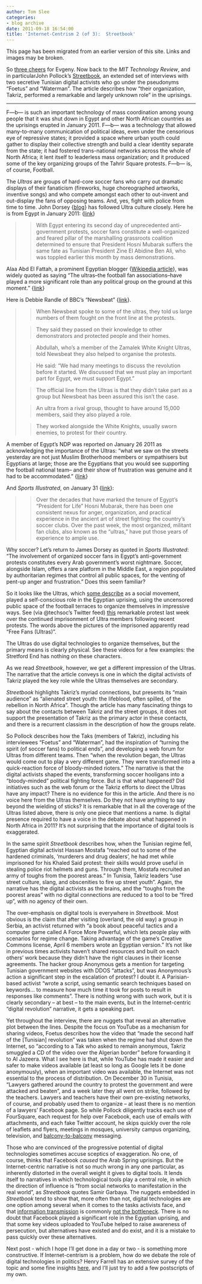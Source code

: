 ```yaml
---
author: Tom Slee
categories:
- blog archive
date: 2011-09-18 16:54:00
title: 'Internet-Centrism 2 (of 3):  Streetbook'
---
```


::: {.callout-note}

This page has been migrated from an earlier version of this site. 
Links and images may be broken.

:::



				

So [three cheers](http://whimsley.typepad.com/whimsley/2011/09/internet-centrism-1-of-3-evgeny-morozov-and-the-net-delusion-.html) for Evgeny. Now back to the _MIT Technology Review_, and in particularJohn Pollock's [Streetbook](http://www.technologyreview.com/web/38379/), an extended set of interviews with two  secretive Tunisian digital activists who go under the pseudonyms  "Foetus" and "Waterman". The article describes how "their organization, Takriz, performed a  remarkable and largely unknown role" in the uprisings.




* * *




F—b— is such an important technology of mass coordination among  young people that it was shut down in Egypt and other North African  countries as the uprisings erupted in January 2011. F—b— was a  technology that allowed many-to-many communication of political ideas,  even under the censorious eye of repressive states; it provided a  space where urban youth could gather to display their collective  strength and build a clear identity separate from the state; it had  fostered trans-national networks across the whole of North Africa;  it lent itself to leaderless mass organization; and it produced  some of the key organizing groups of the Tahrir Square  protests. F—b— is, of course, Football.




The _Ultras_ are groups of hard-core soccer fans who carry out dramatic  displays of their fanaticism (fireworks, huge choreographed artworks,  inventive songs) and who compete amongst each other to out-invent and  out-display the fans of opposing teams. And, yes, fight with police  from time to time.  John Dorsey {[blog](http://mideastsoccer.blogspot.com)} has followed Ultra culture  closely. Here he is from Egypt in January 2011: {[link](http://bleacherreport.com/articles/585682-soccer-fans-play-key-role-in-egyptian-protests)}




<blockquote>

> 
> With Egypt entering its second day of unprecedented anti-government  protests, soccer fans constitute a well-organized and feared pillar of  the marshalling grassroots coalition determined to ensure that  President Hosni Mubarak suffers the same fate as Tunisian President  Zine El Abidine Ben Ali, who was toppled earlier this month by mass  demonstrations.
> 
> 
</blockquote>




Alaa Abd El Fattah, a prominent Egyptian blogger {[Wikipedia article](http://en.wikipedia.org/wiki/Alaa_Abd_El-Fatah)},  was widely quoted as saying "The ultras–the football fan  associations–have played a more significant role than any political  group on the ground at this moment." {[link](http://warincontext.org/2011/01/29/inside-the-egyptian-revolution/)}




Here is Debbie Randle of BBC's "Newsbeat" {[link](http://www.bbc.co.uk/newsbeat/12914113)}.




<blockquote>

> 
> When Newsbeat spoke to some of the ultras, they told us large numbers  of them fought on the front line at the protests.
> 
> 

> 
> They said they passed on their knowledge to other demonstrators and  protected people and their homes.
> 
> 

> 
> Abdullah, who's a member of the Zamalek White Knight Ultras, told  Newsbeat they also helped to organise the protests.
> 
> 

> 
> He said: "We had many meetings to discuss the revolution before it  started. We discussed that we must play an important part for Egypt,  we must support Egypt."
> 
> 

> 
> The official line from the Ultras is that they didn't take part as a  group but Newsbeat has been assured this isn't the case.
> 
> 

> 
> An ultra from a rival group, thought to have around 15,000 members,  said they also played a role.
> 
> 

> 
> They worked alongside the White Knights, usually sworn enemies, to  protest for their country.
> 
> 
</blockquote>




A member of Egypt's NDP was reported on January 26 2011 as  acknowledging the importance of the Ultras: "what we saw on the  streets yesterday are not just Muslim Brotherhood members or  sympathisers but Egyptians at large; those are the Egyptians that you  would see supporting the football national team– and their show of  frustration was genuine and it had to be accommodated." {[link](http://english.ahram.org.eg/~/NewsContent/1/64/4862/Egypt/Politics-/NDP-member-Antiparty-protests-strengthens-reform-c.aspx)}




And _Sports Illustrated_, on January 31 {[link](http://sportsillustrated.cnn.com/2011/writers/dave_zirin/01/31/egypt.soccer/index.html)}:




<blockquote>

> 
> Over the decades that have marked the tenure of Egypt's "President for  Life" Hosni Mubarak, there has been one consistent nexus for anger,  organization, and practical experience in the ancient art of street  fighting: the country's soccer clubs. Over the past week, the most  organized, militant fan clubs, also known as the "ultras," have put  those years of experience to ample use.
> 
> 
</blockquote>




Why soccer? Let's return to James Dorsey as quoted in _Sports Illustrated_: "The involvement of organized soccer fans in Egypt's  anti-government protests constitutes every Arab government's worst  nightmare. Soccer, alongside Islam, offers a rare platform in the  Middle East, a region populated by authoritarian regimes that control  all public spaces, for the venting of pent-up anger and frustration."  Does this seem familiar?




So it looks like the Ultras, which [some describe](http://www.thedailynewsegypt.com/football/the-ultras-white-knights-football-hooliganism-or-social-movement.html) as a social movement,  played a self-conscious role in the Egyptian uprising, using the  uncensored public space of the football terraces to organize  themselves in impressive ways. See (via @techsoc's Twitter feed) [this](http://twitpic.com/6m75j6) remarkable protest last week over the continued imprisonment of Ultra  members following recent protests. The words above the pictures of the  imprisoned apparently read "Free Fans (Ultras)".




The Ultras do use digital technologies to organize themselves, but the  primary means is clearly physical. See these videos for a few  examples: the Stretford End has nothing on these characters.













As we read _Streetbook_, however, we get a different impression of the  Ultras.  The narrative that the article conveys is one in which the  digital activists of Takriz played the key role while the Ultras  themselves are secondary.




_Streetbook_ highlights Takriz's myriad connections, but presents its  "main audience" as "alienated street youth: the lifeblood, often  spilled, of the rebellion in North Africa". Though the article has  many fascinating things to say about the contacts between Takriz and the  street groups, it does not support the presentation of Takriz as the  primary actor in these contacts, and there is a recurrent classism in  the description of how the groups relate.




So Pollock describes how the Taks (members of Takriz), including his  interviewees "Foetus" and "Waterman", had the inspiration of "turning  the spirit (of soccer fans) to political ends", and developing a web  forum for Ultras from different teams. Then "when the revolution  began, the Ultras would come out to play a very different game. They  were transformed into a quick-reaction force of bloody-minded  rioters." The narrative is that the digital activists shaped the  events, transforming soccer hooligans into a "bloody-minded" political  fighting force. But is that what happened? Did initiatives such as the  web forum or the Takriz efforts to direct the Ultras have any impact?  There is no evidence for this in the article. And there is no voice  here from the Ultras themselves. Do they not have anything to say  beyond the wielding of sticks? It is remarkable that in all the  coverage of the Ultras listed above, there is only one piece that mentions a name. Is digital presence required to have a voice in the debate  about what happened in North Africa in 2011? It's not surprising that  the importance of digital tools is exaggerated.




In the same spirit _Streetbook_ describes how, when the Tunisian regime  fell, Egyptian digital activist Hassan Mostafa "reached out to some of  the hardened criminals, 'murderers and drug dealers', he had met while  imprisoned for his Khaled Said protest: their skills would prove  useful in stealing police riot helmets and guns. Through them, Mostafa  recruited an army of toughs from the poorest areas." In Tunisia,  Takriz leaders "use street culture, slang, and obscenities to fire up  street youth". Again, the narrative has the digital activists as the  brains, and the "toughs from the poorest areas" with no digital  connections are reduced to a tool to be "fired up", with no agency of  their own.




The over-emphasis on digital tools is everywhere in _Streetbook_. Most  obvious is the claim that after visiting (overland, the old way) a  group in Serbia, an activist returned with "a book about peaceful  tactics and a computer game called A Force More Powerful, which lets  people play with scenarios for regime change. Taking advantage of the  game's Creative Commons license, April 6 members wrote an Egyptian  version."  It's not like in previous times activists haven't shared  resources and built on each others' work because they didn't have the  right clauses in their license agreements. The hacker group Anonymous  gets a mention for targeting Tunisian government websites with DDOS  "attacks", but was Anonymous's action a significant step in the  escalation of protest?  I doubt it. A Parisian-based activist "wrote a  script, using semantic search techniques based on keywords… to  measure how much time it took for posts to result in responses like  comments". There is nothing wrong with such work, but it is clearly  secondary – at best – to the main events, but in the  Internet-centric "digital revolution" narrative, it gets a speaking  part.




Yet throughout the interview, there are nuggets that reveal an  alternative plot between the lines. Despite the focus on YouTube as a  mechanism for sharing videos, Foetus describes how the video that  "made the second half of the [Tunisian] revolution" was taken when the  regime had shut down the Internet, so "according to a Tak who asked to  remain anonymous, Takriz smuggled a CD of the video over the Algerian  border" before forwarding it to Al Jazeera. What I see here is that,  while YouTube has made it easier and safer to make videos available  (at least so long as Google lets it be done anonymously), when an  important video was available, the Internet was not essential to the  process of distribution. On December 30 in Tunisia, "Lawyers gathered  around the country to protest the government and were attacked and  beaten", and a week later they all went on strike, followed by the  teachers. Lawyers and teachers have their own pre-existing networks,  of course, and probably used them to organize – at least there is no  mention of a lawyers' Facebook page. So while Pollock diligently  tracks each use of FourSquare, each request for help over Facebook,  each use of emails with attachments, and each fake Twitter account, he  skips quickly over the role of leaflets and flyers, meetings in  mosques, university campus organizing, television, and  [balcony-to-balcony](http://www.juancole.com/2011/08/tv-twitter-facebook-and-the-libyan-revolution.html) messaging.




Those who are convinced of the progressive potential of digital  technologies sometimes accuse sceptics of exaggeration. No one, of  course, thinks that Facebook _caused_ the Arab Spring uprisings. But the  Internet-centric narrative is not so much wrong in any one particular,  as inherently distorted in the overall weight it gives to digital  tools. It lends itself to narratives in which technological tools play  a central role, in which the direction of influence is "from social  networks to manifestation in the real world", as _Streetbook_ quotes  Samir Garbaya. The nuggets embedded in _Streetbook_ tend to show that,  more often than not, digital technologies are one option among several  when it comes to the tasks activists face, and that [information transmission](http://www.youtube.com/watch?v=E_mTwm5m8DM) is commonly [not the bottleneck](http://whimsley.typepad.com/whimsley/2010/01/digital-activism-if-information-is-not-the-problem-information-is-not-the-solution.html). There is no doubt that  Facebook played a significant role in the Egyptian uprising, and that  some key videos uploaded to YouTube helped to raise awareness of  persecution, but alternatives have existed and do exist, and it is a  mistake to pass quickly over these alternatives.




Next post - which I hope I'll get done in a day or two - is something  more constructive. If Internet-centrism is a problem, how do we debate  the role of digital technologies in politics? Henry Farrell has an  extensive survey of the topic and some fine insights [here](http://crookedtimber.org/2011/09/14/the-effects-of-the-internet-on-politics/), and I'll  just try to add a few postscripts of my own.


		
